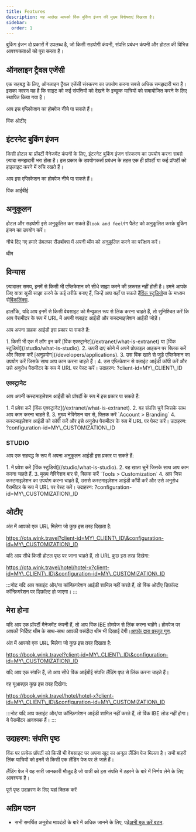 ```yaml
---
title: Features
description: यह आलेख आपको विंक बुकिंग इंजन की मुख्य विशेषताएं दिखाता है।
sidebar:
  order: 1
---
```


बुकिंग इंजन दो प्रकारों में उपलब्ध है, जो किसी सहयोगी कंपनी, संपत्ति प्रबंधन कंपनी और होटल की विभिन्न आवश्यकताओं को पूरा करता है।

## ऑनलाइन ट्रैवल एजेंसी

एक सहबद्ध के लिए, ऑनलाइन ट्रैवल एजेंसी संस्करण का उपयोग करना सबसे अधिक समझदारी भरा है। इसका कारण यह है कि साइट को कई संपत्तियों को देखने के इच्छुक यात्रियों को समायोजित करने के लिए स्थापित किया गया है।

आप इस एप्लिकेशन का होमपेज नीचे पा सकते हैं।

<LinkButton href="https://ota.wink.travel/home" variant="secondary" icon="external" target="_blank">
  विंक ओटीए
</LinkButton>


## इंटरनेट बुकिंग इंजन

किसी होटल या प्रॉपर्टी मैनेजमेंट कंपनी के लिए, इंटरनेट बुकिंग इंजन संस्करण का उपयोग करना सबसे ज़्यादा समझदारी भरा होता है। इस प्रकार के उपयोगकर्ता प्रबंधन के तहत एक ही प्रॉपर्टी या कई प्रॉपर्टी को हाइलाइट करने में रुचि रखते हैं।

आप इस एप्लिकेशन का होमपेज नीचे पा सकते हैं।

<LinkButton href="https://book.wink.travel/home?client-id=client-1∓configuration-id=d906a163-5cee-4198-a170-2bedf2407f5f" variant="secondary" icon="external" target="_blank">
  विंक आईबीई
</LinkButton>


## अनुकूलन

होटल और सहयोगी इसे अनुकूलित कर सकते हैं`look and feel`रंग पैलेट को अनुकूलित करके बुकिंग इंजन का उपयोग करें।

नीचे दिए गए हमारे डेवलपर सैंडबॉक्स में अपनी थीम को अनुकूलित करने का परीक्षण करें।

<LinkButton href="https://docs.wink.travel/web-component" variant="secondary" icon="external" target="_blank">
  थीम
</LinkButton>


## विन्यास

ज़्यादातर समय, इनमें से किसी भी एप्लिकेशन को सीधे साझा करने की ज़रूरत नहीं होती है। हमने आपके लिए यात्रा सूची साझा करने के कई तरीके बनाए हैं, जिन्हें आप यहाँ पा सकते हैं[विंक स्टूडियो](/studio/what-is-studio)या के माध्यम से[विंकलिंक्स](/link-manager/wink-links).

हालाँकि, यदि आप इनमें से किसी वेबसाइट को मैन्युअल रूप से लिंक करना चाहते हैं, तो सुनिश्चित करें कि आप पैरामीटर के रूप में URL में अपनी क्लाइंट आईडी और कस्टमाइज़ेशन आईडी जोड़ें।

आप अपना ग्राहक आईडी इस प्रकार पा सकते हैं:

<Steps>
  1. किसी भी एक में लॉग इन करें [विंक एक्स्ट्रानेट](/extranet/what-is-extranet) या [विंक स्टूडियो](/studio/what-is-studio).
  2. ऊपरी दाएं कोने में अपने प्रोफ़ाइल आइकन पर क्लिक करें और क्लिक करें [अनुप्रयोग](/developers/applications).
  3. उस विंक खाते से जुड़े एप्लिकेशन का उपयोग करें जिसके साथ आप काम करना चाहते हैं।
  4. उस एप्लिकेशन से क्लाइंट आईडी कॉपी करें और उसे अनुरोध पैरामीटर के रूप में URL पर पेस्ट करें। उदाहरण: ?client-id=MY\_CLIENT\_ID
</Steps>


### एक्स्ट्रानेट

आप अपनी कस्टमाइज़ेशन आईडी को प्रॉपर्टी के रूप में इस प्रकार पा सकते हैं:

<Steps>
  1. में प्रवेश करें [विंक एक्स्ट्रानेट](/extranet/what-is-extranet).
  2. वह संपत्ति चुनें जिसके साथ आप काम करना चाहते हैं.
  3. मुख्य नेविगेशन बार से, क्लिक करें `Account > Branding`
  4. कस्टमाइज़ेशन आईडी को कॉपी करें और इसे अनुरोध पैरामीटर के रूप में URL पर पेस्ट करें। उदाहरण: ?configuration-id=MY\_CUSTOMIZATION\_ID
</Steps>


### STUDIO

आप एक सहबद्ध के रूप में अपना अनुकूलन आईडी इस प्रकार पा सकते हैं:

<Steps>
  1. में प्रवेश करें [विंक स्टूडियो](/studio/what-is-studio).
  2. वह खाता चुनें जिसके साथ आप काम करना चाहते हैं.
  3. मुख्य नेविगेशन बार से, क्लिक करें `Tools > Customization`
  4. आप जिस कस्टमाइज़ेशन का उपयोग करना चाहते हैं, उससे कस्टमाइज़ेशन आईडी कॉपी करें और उसे अनुरोध पैरामीटर के रूप में URL पर पेस्ट करें। उदाहरण: ?configuration-id=MY\_CUSTOMIZATION\_ID
</Steps>


## ओटीए

अंत में आपको एक URL मिलेगा जो कुछ इस तरह दिखता है:

https://ota.wink.travel?client-id=MY\_CLIENT\_ID\&configuration-id=MY\_CUSTOMIZATION\_ID

यदि आप सीधे किसी होटल पृष्ठ पर जाना चाहते हैं, तो URL कुछ इस तरह दिखेगा:

https://ota.wink.travel/hotel/hotel-x?client-id=MY\_CLIENT\_ID\&configuration-id=MY\_CUSTOMIZATION\_ID

:::नोट
यदि आप क्लाइंट और/या कॉन्फ़िगरेशन आईडी शामिल नहीं करते हैं, तो विंक ओटीए डिफ़ॉल्ट कॉन्फ़िगरेशन पर डिफ़ॉल्ट हो जाएगा।
:::

## मेरा होना

यदि आप एक प्रॉपर्टी मैनेजमेंट कंपनी हैं, तो आप विंक IBE होमपेज से लिंक करना चाहेंगे। होमपेज पर आपकी निर्दिष्ट थीम के साथ-साथ आपकी पसंदीदा थीम भी दिखाई देगी।[आपके द्वारा प्रस्तुत गुण](/studio/agency-representation).

अंत में आपको एक URL मिलेगा जो कुछ इस तरह दिखता है:

https://book.wink.travel?client-id=MY\_CLIENT\_ID\&configuration-id=MY\_CUSTOMIZATION\_ID

यदि आप एक संपत्ति हैं, तो आप सीधे विंक आईबीई संपत्ति लैंडिंग पृष्ठ से लिंक करना चाहते हैं।

वह यूआरएल कुछ इस तरह दिखेगा:

https://book.wink.travel/hotel/hotel-x?client-id=MY\_CLIENT\_ID\&configuration-id=MY\_CUSTOMIZATION\_ID

:::नोट
यदि आप क्लाइंट और/या कॉन्फ़िगरेशन आईडी शामिल नहीं करते हैं, तो विंक IBE लोड नहीं होगा। ये पैरामीटर आवश्यक हैं।
:::

## उदाहरण: संपत्ति पृष्ठ

विंक पर प्रत्येक प्रॉपर्टी को किसी भी वेबसाइट पर अपना खुद का अनूठा लैंडिंग पेज मिलता है। सभी बाहरी लिंक यात्रियों को इनमें से किसी एक लैंडिंग पेज पर ले जाते हैं।

लैंडिंग पेज में वह सारी जानकारी मौजूद है जो यात्री को इस संपत्ति में ठहरने के बारे में निर्णय लेने के लिए आवश्यक है।

<LinkButton href="https://res.cloudinary.com/traveliko/image/upload/v1725851770/academy/hotel-sensai.jpg" variant="secondary" icon="external" target="_blank">
  पूर्ण पृष्ठ उदाहरण के लिए यहां क्लिक करें
</LinkButton>


## अग्रिम पठन

* सभी समर्थित अनुरोध मापदंडों के बारे में अधिक जानने के लिए, पढ़ें[अभी बुक करें बटन](/guides/the-book-now-button).


